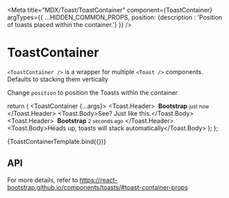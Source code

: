 

<Meta
  title="MDX/Toast/ToastContainer"
  component={ToastContainer}
  argTypes={{
    ...HIDDEN_COMMON_PROPS,
    position: {description : 'Position of toasts placed within the container.'}
  }}
/>

# ToastContainer

`<ToastContainer />`  is a wrapper for multiple `<Toast />` components. Defaults to stacking them vertically

Change `position` to position the Toasts within the container

  return (
    <ToastContainer {...args}>
      <Toast>
        <Toast.Header>
          <img src="holder.js/20x20?text=%20" className="rounded me-2" alt="" />
          <strong className="me-auto">Bootstrap</strong>
          <small className="text-muted">just now</small>
        </Toast.Header>
        <Toast.Body>See? Just like this.</Toast.Body>
      </Toast>
      <Toast>
        <Toast.Header>
          <img src="holder.js/20x20?text=%20" className="rounded me-2" alt="" />
          <strong className="me-auto">Bootstrap</strong>
          <small className="text-muted">2 seconds ago</small>
        </Toast.Header>
        <Toast.Body>Heads up, toasts will stack automatically</Toast.Body>
      </Toast>
    </ToastContainer>
  );
};


<Canvas>
  <Story  height="500px" name="ToastContainer">{ToastContainerTemplate.bind({})}</Story>
</Canvas>

## API

<ArgsTable story="ToastContainer" />

For more details, refer to https://react-bootstrap.github.io/components/toasts/#toast-container-props